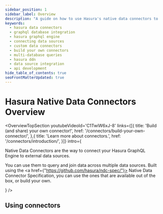 ```yaml
---
sidebar_position: 1
sidebar_label: Overview
description: "A guide on how to use Hasura's native data connectors to connect to external data sources. Learn how to query data across multiple databases and how to create your own custom connectors."
keywords:
  - hasura data connectors
  - graphql database integration
  - hasura graphql engine
  - connecting data sources
  - custom data connectors
  - build your own connectors
  - multi-database queries
  - hasura ddn
  - data source integration
  - api development
hide_table_of_contents: true
seoFrontMatterUpdated: true
---
```



# Hasura Native Data Connectors Overview

<OverviewTopSection
  youtubeVideoId='C1TwiW6xJ-8'
  links={[{
    title: 'Build (and share) your own connector!',
    href: '/connectors/build-your-own-connector/',
  },{
    title: 'Learn more about connectors.',
    href: '/connectors/introduction/',
  }]}
  intro={
    <div>
      <p>
        Native Data Connectors are the way to connect your Hasura GraphQL Engine to external data sources.
      </p>
      <p>
        You can use them to query and join data across multiple data sources. Built using the <a href={"https://github.com/hasura/ndc-spec/"}>
        Native Data Connector Specification</a>, you can use the ones that are available out of the box, or build your own.
      </p>
    </div>
  }
/>

## Using connectors

<div className="overview-gallery card-wrapper">
  <OverviewPlainCard
    title="Learn more about connectors"
    body="Check out a broad introduction to connectors."
    link="/connectors/introduction/"
    linkText={"Learn more"}
  />
  <OverviewPlainCard
    title="Use DDN connectors with v2 projects"
    body="Find out how you can also use DDN connectors with v2 projects."
    link="/connectors/v2-compatibility/"
    linkText={"Learn more"}
  />
  <OverviewPlainCard
    title="Use the PostgreSQL connector"
    body="Take the PostgreSQL connector for a spin on your next project."
    link="/connectors/postgresql"
    linkText={"Learn more"}
  />
</div>

